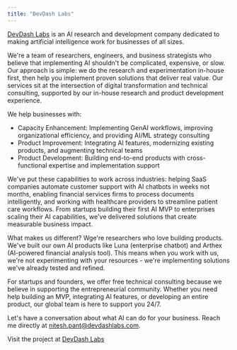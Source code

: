 ```yaml
---
title: "DevDash Labs"
---
```


[DevDash Labs](https://devdashlabs.com/) is an AI research and development company dedicated to making artificial intelligence work for businesses of all sizes.

We're a team of researchers, engineers, and business strategists who believe that implementing AI shouldn't be complicated, expensive, or slow. Our approach is simple: we do the research and experimentation in-house first, then help you implement proven solutions that deliver real value. Our services sit at the intersection of digital transformation and technical consulting, supported by our in-house research and product development experience.

We help businesses with:
- Capacity Enhancement: Implementing GenAI workflows, improving organizational efficiency, and providing AI/ML strategy consulting
- Product Improvement: Integrating AI features, modernizing existing products, and augmenting technical teams
- Product Development: Building end-to-end products with cross-functional expertise and implementation support

We've put these capabilities to work across industries: helping SaaS companies automate customer support with AI chatbots in weeks not months, enabling financial services firms to process documents intelligently, and working with healthcare providers to streamline patient care workflows. From startups building their first AI MVP to enterprises scaling their AI capabilities, we've delivered solutions that create measurable business impact.

What makes us different? Wge're researchers who love building products. We've built our own AI products like Luna (enterprise chatbot) and Arthex (AI-powered financial analysis tool). This means when you work with us, we're not experimenting with your resources - we're implementing solutions we've already tested and refined.

For startups and founders, we offer free technical consulting because we believe in supporting the entrepreneurial community. Whether you need help building an MVP, integrating AI features, or developing an entire product, our global team is here to support you 24/7.

Let's have a conversation about what AI can do for your business. Reach me directly at nitesh.pant@devdashlabs.com.

Visit the project at [DevDash Labs](https://devdashlabs.com/)
